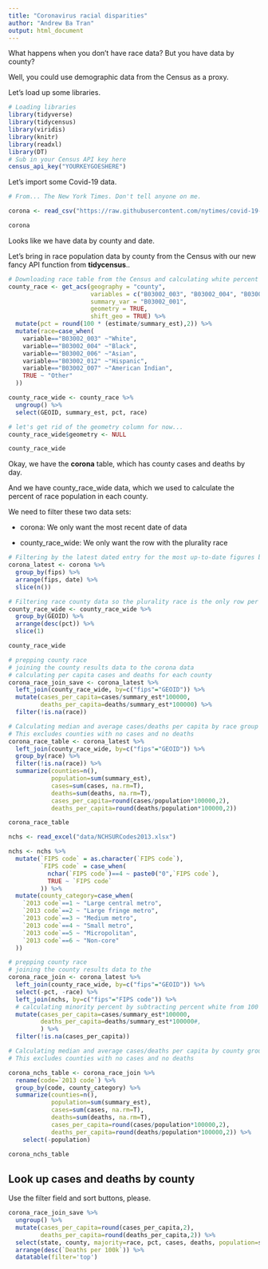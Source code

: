 ```yaml
---
title: "Coronavirus racial disparities"
author: "Andrew Ba Tran"
output: html_document
---
```



What happens when you don't have race data? But you have data by county?

Well, you could use demographic data from the Census as a proxy.

Let's load up some libraries.

```r
# Loading libraries
library(tidyverse)
library(tidycensus)
library(viridis)
library(knitr)
library(readxl)
library(DT)
# Sub in your Census API key here
census_api_key("YOURKEYGOESHERE")
```

Let's import some Covid-19 data. 

```r
# From... The New York Times. Don't tell anyone on me.

corona <- read_csv("https://raw.githubusercontent.com/nytimes/covid-19-data/master/us-counties.csv")

corona
```

Looks like we have data by county and date.

Let's bring in race population data by county from the Census with our new fancy API function from **tidycensus**..

```r
# Downloading race table from the Census and calculating white percent of population
county_race <- get_acs(geography = "county",
                       variables = c("B03002_003", "B03002_004", "B03002_006", "B03002_012", "B03002_007"),
                       summary_var = "B03002_001",
                       geometry = TRUE,
                       shift_geo = TRUE) %>% 
  mutate(pct = round(100 * (estimate/summary_est),2)) %>% 
  mutate(race=case_when(
    variable=="B03002_003" ~"White",
    variable=="B03002_004" ~"Black",
    variable=="B03002_006" ~"Asian",
    variable=="B03002_012" ~"Hispanic",
    variable=="B03002_007" ~"American Indian",
    TRUE ~ "Other"
  ))

county_race_wide <- county_race %>% 
  ungroup() %>% 
  select(GEOID, summary_est, pct, race) 

# let's get rid of the geometry column for now...
county_race_wide$geometry <- NULL

county_race_wide
```

Okay, we have the **corona** table, which has county cases and deaths by day.

And we have county_race_wide data, which we used to calculate the percent of race population in each county.

We need to filter these two data sets:

* corona: We only want the most recent date of data

* county_race_wide: We only want the row with the plurality race

```r
# Filtering by the latest dated entry for the most up-to-date figures by county
corona_latest <- corona %>% 
  group_by(fips) %>% 
  arrange(fips, date) %>% 
  slice(n())

# Filtering race county data so the plurality race is the only row per county
county_race_wide <- county_race_wide %>% 
  group_by(GEOID) %>% 
  arrange(desc(pct)) %>% 
  slice(1)

county_race_wide
```

```r
# prepping county race 
# joining the county results data to the corona data
# calculating per capita cases and deaths for each county
corona_race_join_save <- corona_latest %>% 
  left_join(county_race_wide, by=c("fips"="GEOID")) %>% 
  mutate(cases_per_capita=cases/summary_est*100000,
         deaths_per_capita=deaths/summary_est*100000) %>% 
  filter(!is.na(race))

# Calculating median and average cases/deaths per capita by race group
# This excludes counties with no cases and no deaths
corona_race_table <- corona_latest %>% 
  left_join(county_race_wide, by=c("fips"="GEOID")) %>% 
  group_by(race) %>%
  filter(!is.na(race)) %>% 
  summarize(counties=n(),
            population=sum(summary_est),
            cases=sum(cases, na.rm=T),
            deaths=sum(deaths, na.rm=T),
            cases_per_capita=round(cases/population*100000,2),
            deaths_per_capita=round(deaths/population*100000,2))

corona_race_table
```

```r

nchs <- read_excel("data/NCHSURCodes2013.xlsx")

nchs <- nchs %>% 
  mutate(`FIPS code` = as.character(`FIPS code`),
         `FIPS code` = case_when(
           nchar(`FIPS code`)==4 ~ paste0("0",`FIPS code`),
           TRUE ~ `FIPS code`
         )) %>% 
  mutate(county_category=case_when(
    `2013 code`==1 ~ "Large central metro",
    `2013 code`==2 ~ "Large fringe metro",
    `2013 code`==3 ~ "Medium metro",
    `2013 code`==4 ~ "Small metro",
    `2013 code`==5 ~ "Micropolitan",
    `2013 code`==6 ~ "Non-core"
  ))

# prepping county race 
# joining the county results data to the 
corona_race_join <- corona_latest %>% 
  left_join(county_race_wide, by=c("fips"="GEOID")) %>% 
  select(-pct, -race) %>% 
  left_join(nchs, by=c("fips"="FIPS code")) %>% 
  # calculating minority percent by subtracting percent white from 100
  mutate(cases_per_capita=cases/summary_est*100000,
         deaths_per_capita=deaths/summary_est*100000#,
         ) %>% 
  filter(!is.na(cases_per_capita))

# Calculating median and average cases/deaths per capita by county group
# This excludes counties with no cases and no deaths

corona_nchs_table <- corona_race_join %>% 
  rename(code=`2013 code`) %>% 
  group_by(code, county_category) %>% 
  summarize(counties=n(),
            population=sum(summary_est),
            cases=sum(cases, na.rm=T),
            deaths=sum(deaths, na.rm=T),
            cases_per_capita=round(cases/population*100000,2),
            deaths_per_capita=round(deaths/population*100000,2)) %>% 
    select(-population)

corona_nchs_table
```

## Look up cases and deaths by county

Use the filter field and sort buttons, please.

```r
corona_race_join_save %>% 
  ungroup() %>% 
  mutate(cases_per_capita=round(cases_per_capita,2),
         deaths_per_capita=round(deaths_per_capita,2)) %>% 
  select(state, county, majority=race, pct, cases, deaths, population=summary_est, `Cases per 100k`=cases_per_capita, `Deaths per 100k`=deaths_per_capita) %>%
  arrange(desc(`Deaths per 100k`)) %>% 
  datatable(filter='top')
```


